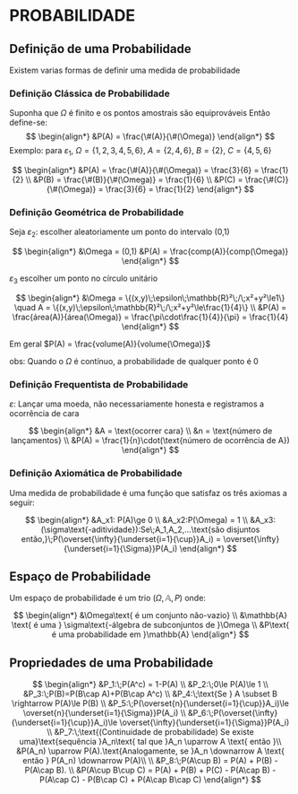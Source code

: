 # PROBABILIDADE

## Definição de uma Probabilidade

Existem varias formas de definir uma medida de probabilidade

### Definição Clássica de Probabilidade

Suponha que $\Omega$ é finito e os pontos amostrais são equiprováveis
Então define-se:
$$
\begin{align*}
&P(A) = \frac{\#(A)}{\#(\Omega)} 
\end{align*}
$$
Exemplo: para $\varepsilon_1$, $\Omega = \{1,2,3,4,5,6\}$, $A = \{2,4,6\}$, $B = \{2\}$, $C = \{4,5,6\}$  

$$
\begin{align*}
&P(A) = \frac{\#(A)}{\#(\Omega)} = \frac{3}{6} = \frac{1}{2} \\
&P(B) = \frac{\#(B)}{\#(\Omega)} = \frac{1}{6} \\
&P(C) = \frac{\#(C)}{\#(\Omega)} = \frac{3}{6} = \frac{1}{2}
\end{align*}
$$

### Definição Geométrica de Probabilidade

Seja $\varepsilon_2$: escolher aleatoriamente um ponto do intervalo (0,1)

$$
\begin{align*}
&\Omega = (0,1)
&P(A) = \frac{comp(A)}{comp(\Omega)}
\end{align*}
$$

$\varepsilon_3$ escolher um ponto no círculo unitário

$$
\begin{align*}
&\Omega = \{(x,y)\;\epsilon\;\mathbb{R}²\;/\;x²+y²\le1\} \quad A = \{(x,y)\;\epsilon\;\mathbb{R}²\;/\;x²+y²\le\frac{1}{4}\} \\
&P(A) = \frac{área(A)}{área(\Omega)} = \frac{\pi\cdot\frac{1}{4}}{\pi} = \frac{1}{4} 
\end{align*}
$$

Em geral $P(A) = \frac{volume(A)}{volume(\Omega)}$

obs: Quando o $\Omega$ é contínuo, a probabilidade de qualquer ponto é 0

### Definição Frequentista de Probabilidade

$\varepsilon$: Lançar uma moeda, não necessariamente honesta e registramos a ocorrência de cara

$$
\begin{align*}
&A = \text{ocorrer cara} \\
&n = \text{número de lançamentos} \\
&P(A) = \frac{1}{n}\cdot(\text{número de ocorrência de A})
\end{align*}
$$

### Definição Axiomática de Probabilidade

Uma medida de probabilidade é uma função que satisfaz os três axiomas a seguir:

$$
\begin{align*}
&A_x1: P(A)\ge 0 \\
&A_x2:P(\Omega) = 1 \\
&A_x3:(\sigma\text{-aditividade}):Se\;A_1,A_2,...\text{são disjuntos então,}\;P(\overset{\infty}{\underset{i=1}{\cup}}A_i) = \overset{\infty}{\underset{i=1}{\Sigma}}P(A_i)
\end{align*}
$$

## Espaço de Probabilidade

Um espaço de probabilidade é um trio ($\Omega,\mathbb{A},P$) onde:

$$
\begin{align*}
&\Omega\text{ é um conjunto não-vazio} \\
&\mathbb{A} \text{ é uma } \sigma\text{-álgebra de subconjuntos de }\Omega \\
&P\text{ é uma probabilidade em }\mathbb{A}
\end{align*}
$$

## Propriedades de uma Probabilidade

$$
\begin{align*}
&P_1:\;P(A^c) = 1-P(A) \\
&P_2:\;0\le P(A)\le 1 \\
&P_3:\;P(B)=P(B\cap A)+P(B\cap A^c) \\
&P_4:\;\text{Se } A \subset B \rightarrow P(A)\le P(B) \\
&P_5:\;P(\overset{n}{\underset{i=1}{\cup}}A_i)\le \overset{n}{\underset{i=1}{\Sigma}}P(A_i) \\
&P_6:\;P(\overset{\infty}{\underset{i=1}{\cup}}A_i)\le \overset{\infty}{\underset{i=1}{\Sigma}}P(A_i) \\
&P_7:\;\text{(Continuidade de probabilidade) Se existe uma}\text{sequência }A_n\text{ tal que }A_n \uparrow A \text{ então }\\
&P(A_n) \uparrow P(A).\text{Analogamente, se }A_n \downarrow A \text{ entâo } P(A_n) \downarrow P(A)\\ \\
&P_8:\;P(A\cup B) = P(A) + P(B) - P(A\cap B). \\
&P(A\cup B\cup C) = P(A) + P(B) + P(C) - P(A\cap B) - P(A\cap C) - P(B\cap C) + P(A\cap B\cap C)
\end{align*}
$$

















